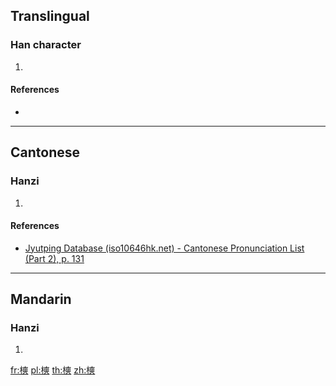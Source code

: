 {{character info/new}}
==Translingual==

===Han character===
{{Han char|rn=75|rad=木|as=11|sn=15|four=44934|canj=DKKK|ids=⿰木爽}}

# {{defn|Han|sort=木11}}

====References====
* {{Han ref|kx=0549.130|dkj=15412|dj=0937.110|hdz=21278.050|uh=6A09|ud=27145|bh=E5E6|bd=58854}}

----

==Cantonese==

===Hanzi===
{{yue-hanzi|jyut=[[song2]]|y=song2}}

# {{defn|lang=yue|sort=木11}}

====References====
*[http://www.iso10646hk.net/jp/document/download.jsp Jyutping Database (iso10646hk.net) - Cantonese Pronunciation List (Part 2), p. 131]

----

==Mandarin==

===Hanzi===
{{cmn-hanzi|pin=[[shuǎng]] ([[shuang3]])|wg=shuang<sup>3</sup>}}

# {{defn|lang=cmn|sort=木11}}

[[fr:樉]]
[[pl:樉]]
[[th:樉]]
[[zh:樉]]
